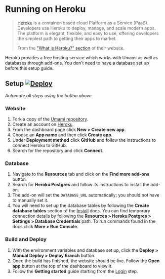 # Running on Heroku

> [Heroku](https://www.heroku.com/) is a container-based cloud Platform as a Service (PaaS). Developers use Heroku to deploy, manage, and scale modern apps. The platform is elegant, flexible, and easy to use, offering developers the simplest path to getting their apps to market.
>
> From the ["What is Heroku?" section](https://www.heroku.com/about) of their website.

Heroku provides a free hosting service which works with Umami as well as databases through add-ons.
You don't need to have a database set up before this setup guide.

## Setup [![Deploy](https://www.herokucdn.com/deploy/button.svg)](https://heroku.com/deploy?template=https://github.com/umami-software/umami)

_Automate all steps using the button above_

### Website

1. Fork a copy of the [Umami repository](https://github.com/umami-software/umami).
1. Create an account on [Heroku](https://heroku.com/).
1. From the dashboard page click **New > Create new app**.
1. Choose an **App name** and then click **Create app**.
1. Under **Deployment method** click **GitHub** and follow the instructions to connect Heroku to GitHub.
1. Search for the repository and click **Connect**.

### Database

1. Navigate to the **Resources** tab and click on the **Find more add-ons** button.
1. Search for **Heroku Postgres** and follow its instructions to install the add-on.
1. The add-on will set the `DATABASE_URL` automatically; you should not have to manually set it.
1. You will need to set up the database tables by following the **Create database tables** section of the [Install](/docs/install) docs.
   You can find temporary connection details by following the **Resources > Heroku Postgres > Settings > Database Credentials** path.
   To run commands found in the docs click **More > Run Console**.

### Build and Deploy

1. With the environment variables and database set up, click the **Deploy > Manual Deploy > Deploy Branch** button.
1. Once the build has finished, the website should be live. Follow the **Open app** button at the top of the dashboard to view it.
1. Follow the **Getting started** guide starting from the [Login](/docs/login) step.
